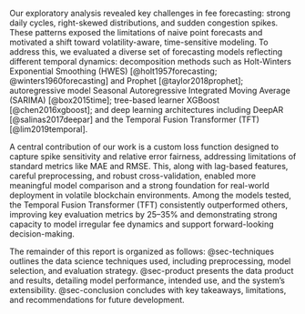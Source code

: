 Our exploratory analysis revealed key challenges in fee forecasting: strong daily cycles, right-skewed distributions, and sudden congestion spikes. These patterns exposed the limitations of naive point forecasts and motivated a shift toward volatility-aware, time-sensitive modeling. To address this, we evaluated a diverse set of forecasting models reflecting different temporal dynamics: decomposition methods such as Holt-Winters Exponential Smoothing (HWES) [@holt1957forecasting; @winters1960forecasting] and Prophet [@taylor2018prophet]; autoregressive model Seasonal Autoregressive Integrated Moving Average (SARIMA) [@box2015time]; tree-based learner XGBoost [@chen2016xgboost]; and deep learning architectures including DeepAR [@salinas2017deepar] and the Temporal Fusion Transformer (TFT) [@lim2019temporal]. 

A central contribution of our work is a custom loss function designed to capture spike sensitivity and relative error fairness, addressing limitations of standard metrics like MAE and RMSE. This, along with lag-based features, careful preprocessing, and robust cross-validation, enabled more meaningful model comparison and a strong foundation for real-world deployment in volatile blockchain environments. Among the models tested, the Temporal Fusion Transformer (TFT) consistently outperformed others, improving key evaluation metrics by 25–35% and demonstrating strong capacity to model irregular fee dynamics and support forward-looking decision-making.

The remainder of this report is organized as follows: @sec-techniques outlines the data science techniques used, including preprocessing, model selection, and evaluation strategy. @sec-product presents the data product and results, detailing model performance, intended use, and the system’s extensibility. @sec-conclusion concludes with key takeaways, limitations, and recommendations for future development.